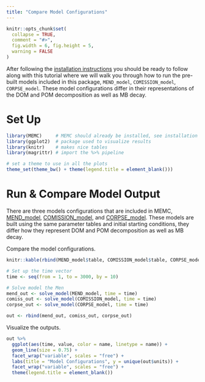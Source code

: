 ```yaml
---
title: "Compare Model Configurations"
---
```


```r
knitr::opts_chunk$set(
  collapse = TRUE,
  comment = "#>", 
  fig.width = 6, fig.height = 5, 
  warning = FALSE
)
```

After following the [installation instructions](Install-Build.html) you should be ready to follow along with this tutorial where we will walk you through how to run the pre-built models included in this package, `MEND_model`, `COMISSION_model`, 
`CORPSE_model`. These model configurations differ in their representations of the DOM and POM decomposition as well as MB decay.

# Set Up

```r
library(MEMC)     # MEMC should already be installed, see installation instructions. 
library(ggplot2)  # package used to visualize results 
library(knitr)    # makes nice tables
library(magrittr) # import the %>% pipeline

# set a theme to use in all the plots
theme_set(theme_bw() + theme(legend.title = element_blank()))
```


# Run & Compare Model Output

There are three models configurations that are included in MEMC, [MEND_model](../reference/MEND_model.html), [COMISSION_model](../reference/COMISSION_model.html), and [CORPSE_model](../reference/CORPSE_model.html). These models are built using the same parameter tables and initial starting conditions, they differ how they represent DOM and POM decomposition as well as MB decay.

Compare the model configurations.

```r
knitr::kable(rbind(MEND_model$table, COMISSION_model$table, CORPSE_model$table))
```


```r
# Set up the time vector 
time <- seq(from = 1, to = 3000, by = 10)

# Solve model the Men
mend_out <- solve_model(MEND_model, time = time)
comiss_out <- solve_model(COMISSION_model, time = time)
corpse_out <- solve_model(CORPSE_model, time = time)

out <- rbind(mend_out, comiss_out, corpse_out)
```

Visualize the outputs. 

```r
out %>% 
  ggplot(aes(time, value, color = name, linetype = name)) + 
  geom_line(size = 0.75) + 
  facet_wrap("variable", scales = "free") + 
  labs(title = "Model Configurations", y = unique(out$units)) + 
  facet_wrap("variable", scales = "free") + 
  theme(legend.title = element_blank())
```


